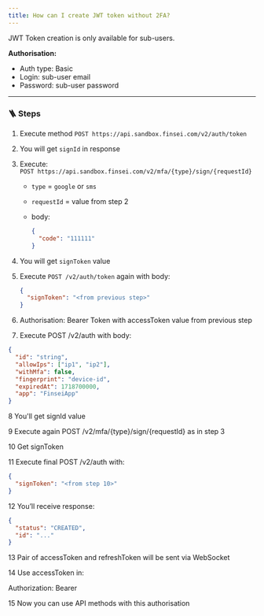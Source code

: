 ```yaml
---
title: How can I create JWT token without 2FA?
---
```


JWT Token creation is only available for sub-users.

**Authorisation:**

- Auth type: Basic  
- Login: sub-user email  
- Password: sub-user password

---

### 🪜 Steps

1. Execute method `POST https://api.sandbox.finsei.com/v2/auth/token`  

2. You will get `signId` in response  

3. Execute:  
   `POST https://api.sandbox.finsei.com/v2/mfa/{type}/sign/{requestId}`  
   - `type` = `google` or `sms`  
   - `requestId` = value from step 2  
   - body:

     ```json
     {
       "code": "111111"
     }
     ```

4. You will get `signToken` value  

5. Execute `POST /v2/auth/token` again with body:

   ```json
   {
     "signToken": "<from previous step>"
   }

6. Authorisation: Bearer Token with accessToken value from previous step

7. Execute POST /v2/auth with body:

```json
{
  "id": "string",
  "allowIps": ["ip1", "ip2"],
  "withMfa": false,
  "fingerprint": "device-id",
  "expiredAt": 1718700000,
  "app": "FinseiApp"
}
```

8 You'll get signId value

9 Execute again POST /v2/mfa/{type}/sign/{requestId} as in step 3

10 Get signToken

11 Execute final POST /v2/auth with:

```json
{
  "signToken": "<from step 10>"
}
```

12 You’ll receive response:

```json
{
  "status": "CREATED",
  "id": "..." 
}
```

13 Pair of accessToken and refreshToken will be sent via WebSocket

14 Use accessToken in:

Authorization: Bearer <accessToken>

15 Now you can use API methods with this authorisation